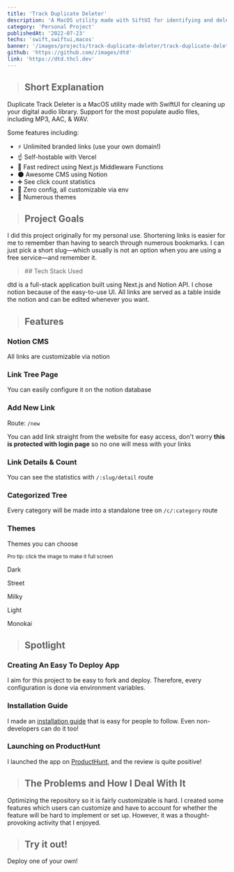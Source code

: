```yaml
---
title: 'Track Duplicate Deleter'
description: 'A MacOS utility made with SiftUI for identifying and deleting duplicate audio tracks.'
category: 'Personal Project'
publishedAt: '2022-07-23'
techs: 'swift,swiftui,macos'
banner: '/images/projects/track-duplicate-deleter/track-duplicate-deleter-banner.jpg'
github: 'https://github.com//images/dtd'
link: 'https://dtd.thcl.dev'
---
```


> ## Short Explanation

Duplicate Track Deleter is a MacOS utility made with SwiftUI for cleaning up your digital audio library. Support for the most populate audio files, including MP3, AAC, & WAV.

Some features including:

- ⚡ Unlimited branded links (use your own domain!)
- ☝ Self-hostable with Vercel
- 💨 Fast redirect using Next.js Middleware Functions
- 🌑 Awesome CMS using Notion
- ➕ See click count statistics
- 💠 Zero config, all customizable via env
- 💅 Numerous themes

> ## Project Goals

I did this project originally for my personal use. Shortening links is easier for me to remember than having to search through numerous bookmarks. I can just pick a short slug—which usually is not an option when you are using a free service—and remember it.

<blockquote className='with-icons'>
  ## Tech Stack Used
  <div className='not-prose mt-2'>
    <TechIcons techs={['nextjs', 'tailwindcss', 'notion']} />
  </div>
</blockquote>

dtd is a full-stack application built using Next.js and Notion API. I chose notion because of the easy-to-use UI. All links are served as a table inside the notion and can be edited whenever you want.

> ## Features

### Notion CMS

All links are customizable via notion

<CustomImg
  mdx
  publicId='/images/projects/dtd/notion-table_br6ebb'
  alt='notion-table'
  width={1339}
  height={875}
/>

### Link Tree Page

You can easily configure it on the notion database

<CustomImg
  mdx
  publicId='/images/projects/dtd/linktree_kbtwts'
  alt='linktree'
  width={605}
  height={706}
/>

### Add New Link

Route: `/new`

You can add link straight from the website for easy access, don't worry **this is protected with login page** so no one will mess with your links

<CustomImg
  mdx
  publicId='/images/projects/dtd/shorten-new-link_tkinse'
  alt='shorten-new-link'
  width={632}
  height={567}
/>

### Link Details & Count

You can see the statistics with `/:slug/detail` route

<CustomImg
  mdx
  publicId='/images/projects/dtd/link-details-and-count_ae7x2e'
  alt='link-details-and-count'
  width={682}
  height={672}
/>

### Categorized Tree

Every category will be made into a standalone tree on `/c/:category` route

<CustomImg
  mdx
  publicId='/images/projects/dtd/categorized-tree_aeottm'
  alt='categorized-tree'
  width={567}
  height={563}
/>

### Themes

Themes you can choose

<small>Pro tip: click the image to make it full screen</small>

<SplitImage>
  <Split>
    <div className='not-prose space-y-2'>
      <CustomImg
        mdx
        publicId='/images/projects/dtd/theme-dark_sspfwt'
        alt='theme-dark'
        width={648}
        height={622}
      />
      <p className='text-center text-sm font-medium'>Dark</p>
    </div>
    <div className='not-prose space-y-2'>
      <CustomImg
        mdx
        publicId='/images/projects/dtd/theme-street_nx7i4f'
        alt='theme-street'
        width={648}
        height={622}
      />
      <p className='text-center text-sm font-medium'>Street</p>
    </div>
    <div className='not-prose space-y-2'>
      <CustomImg
        mdx
        publicId='/images/projects/dtd/theme-milky_z60zsu'
        alt='theme-milky'
        width={648}
        height={622}
      />
      <p className='text-center text-sm font-medium'>Milky</p>
    </div>
  </Split>
  <Split>
    <div className='not-prose space-y-2'>
      <CustomImg
        mdx
        publicId='/images/projects/dtd/theme-light_pmkjnq'
        alt='theme-light'
        width={648}
        height={622}
      />
      <p className='text-center text-sm font-medium'>Light</p>
    </div>
    <div className='not-prose space-y-2'>
      <CustomImg
        mdx
        publicId='/images/projects/dtd/theme-monokai_ndz8rx'
        alt='theme-monokai'
        width={648}
        height={622}
      />
      <p className='text-center text-sm font-medium'>Monokai</p>
    </div>
  </Split>
</SplitImage>

> ## Spotlight

### Creating An Easy To Deploy App

I aim for this project to be easy to fork and deploy. Therefore, every configuration is done via environment variables.

### Installation Guide

I made an [installation guide](https://www.notion.so/dtd-Installation-Guide-3d038711cd5141109f56137d0195aad0) that is easy for people to follow. Even non-developers can do it too!

<CustomImg
  mdx
  publicId='/images/projects/dtd/dtd-installation-guide_hcgett'
  alt='dtd-installation-guide'
  width={785}
  height={645}
/>

### Launching on ProductHunt

I launched the app on [ProductHunt](https://www.producthunt.com/products/dtd), and the review is quite positive!

<CustomImg
  mdx
  publicId='/images/projects/dtd/producthunt_boyaq5'
  alt='producthunt'
  width={449}
  height={344}
/>

> ## The Problems and How I Deal With It

Optimizing the repository so it is fairly customizable is hard. I created some features which users can customize and have to account for whether the feature will be hard to implement or set up. However, it was a thought-provoking activity that I enjoyed.

> ## Try it out!

Deploy one of your own!

<GithubCard repo='/images/dtd' />
